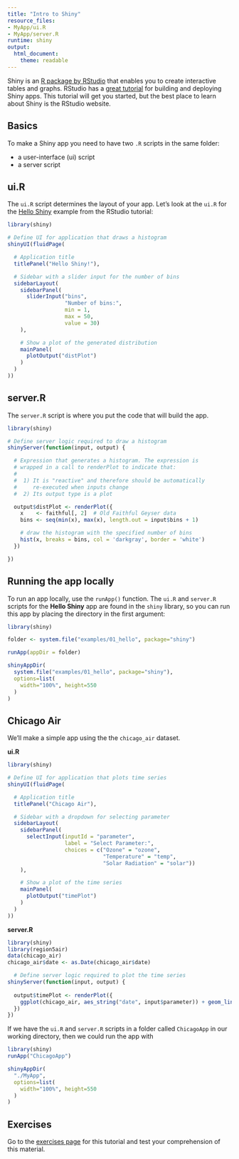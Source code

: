 ```yaml
---
title: "Intro to Shiny"
resource_files:
- MyApp/ui.R
- MyApp/server.R
runtime: shiny
output: 
  html_document: 
    theme: readable
---
```


Shiny is an <a href="http://shiny.rstudio.com/" target="_blank">R package by 
RStudio<a/> that enables you to create interactive tables and graphs. RStudio has 
a <a href="http://shiny.rstudio.com/tutorial/" target="_blank">great tutorial</a> for 
building and deploying Shiny apps. This tutorial will get you started, but the
best place to learn about Shiny is the RStudio website.

## Basics

To make a Shiny app you need to have two `.R` scripts in the same folder:

* a user-interface (ui) script 
* a server script

## ui.R

The `ui.R` script determines the layout of your app. Let's look at the 
`ui.R` for the 
<a href="http://shiny.rstudio.com/tutorial/lesson1/" target="_blank">Hello Shiny</a>
example from the RStudio tutorial:

```r
library(shiny)

# Define UI for application that draws a histogram
shinyUI(fluidPage(

  # Application title
  titlePanel("Hello Shiny!"),

  # Sidebar with a slider input for the number of bins
  sidebarLayout(
    sidebarPanel(
      sliderInput("bins",
                  "Number of bins:",
                  min = 1,
                  max = 50,
                  value = 30)
    ),

    # Show a plot of the generated distribution
    mainPanel(
      plotOutput("distPlot")
    )
  )
))
```

## server.R

The `server.R` script is where you put the code that will build the app.

```r

library(shiny)

# Define server logic required to draw a histogram
shinyServer(function(input, output) {

  # Expression that generates a histogram. The expression is
  # wrapped in a call to renderPlot to indicate that:
  #
  #  1) It is "reactive" and therefore should be automatically
  #     re-executed when inputs change
  #  2) Its output type is a plot

  output$distPlot <- renderPlot({
    x    <- faithful[, 2]  # Old Faithful Geyser data
    bins <- seq(min(x), max(x), length.out = input$bins + 1)

    # draw the histogram with the specified number of bins
    hist(x, breaks = bins, col = 'darkgray', border = 'white')
  })

})
```

## Running the app locally

To run an app locally, use the `runApp()` function. The `ui.R` and `server.R`
scripts for the __Hello Shiny__ app are found in the `shiny` library, so you can
run this app by placing the directory in the first argument:

```r
library(shiny)

folder <- system.file("examples/01_hello", package="shiny")

runApp(appDir = folder)
```

```r
shinyAppDir(
  system.file("examples/01_hello", package="shiny"),
  options=list(
    width="100%", height=550
  )
)
```

## Chicago Air

We'll make a simple app using the the `chicago_air` dataset. 

__ui.R__

```r
library(shiny)

# Define UI for application that plots time series
shinyUI(fluidPage(

  # Application title
  titlePanel("Chicago Air"),

  # Sidebar with a dropdown for selecting parameter
  sidebarLayout(
    sidebarPanel(
      selectInput(inputId = "parameter",
                  label = "Select Parameter:",
                  choices = c("Ozone" = "ozone",
                              "Temperature" = "temp",
                              "Solar Radiation" = "solar"))
    ),

    # Show a plot of the time series
    mainPanel(
      plotOutput("timePlot")
    )
  )
))
```

__server.R__

```r
library(shiny)
library(region5air)
data(chicago_air)
chicago_air$date <- as.Date(chicago_air$date)

  # Define server logic required to plot the time series
shinyServer(function(input, output) {
  
  output$timePlot <- renderPlot({
    ggplot(chicago_air, aes_string("date", input$parameter)) + geom_line() 
  })
})
```

If we have the `ui.R` and `server.R` scripts in a folder called `ChicagoApp` in 
our working directory, then we could run the app with

```r
library(shiny)
runApp("ChicagoApp")
```

```r
shinyAppDir(
  "./MyApp",
  options=list(
    width="100%", height=550
  )
)
```

## Exercises

Go to the <a href="https://natebyers.shinyapps.io/ShinyExercises/" target="_blank">exercises page</a> for this tutorial and test your comprehension of this material.
